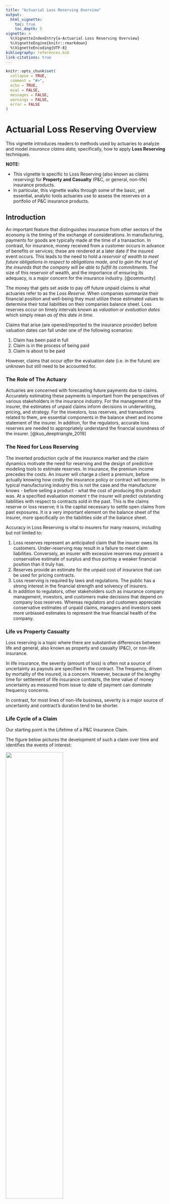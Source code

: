 ```yaml
---
title: "Actuarial Loss Reserving Overview"
output: 
  html_vignette:
    toc: true
    toc_depth: 5
vignette: >
  %\VignetteIndexEntry{a-Actuarial Loss Reserving Overview}
  %\VignetteEngine{knitr::rmarkdown}
  %\VignetteEncoding{UTF-8}
bibliography: references.bib
link-citations: true
---
```


```r
knitr::opts_chunk$set(
  collapse = TRUE,
  comment = "#>",
  echo = TRUE,
  eval = FALSE,
  messages = FALSE,
  warnings = FALSE,
  error = FALSE
)
```

# Actuarial Loss Reserving Overview {#ActuarialLossReservingOverview}

This vignette introduces readers to methods used by actuaries to analyze and model *insurance claims data*, specifically, how to apply **Loss Reserving** techniques.

**NOTE:** 

-   This vignette is specific to Loss Reserving (also known as claims reserving) for **Property and Casualty** (P&C, or general, non-life) insurance products.
-   In particular, this vignette walks through some of the basic, yet essential, analytic tools actuaries use to assess the reserves on a portfolio of P&C insurance products.

## Introduction {#Intro}

An important feature that distinguishes insurance from other sectors of the economy is the timing of the exchange of considerations. In manufacturing, payments for goods are typically made at the time of a transaction. In contrast, for insurance, money received from a customer occurs in advance of benefits or services; these are rendered at a later date if the insured event occurs. This leads to the need to hold a *reservoir of wealth to meet future obligations in respect to obligations made, and to gain the trust of the insureds that the company will be able to fulfill its commitments*. The size of this reservoir of wealth, and the importance of ensuring its adequacy, is a major concern for the insurance industry. [@community]

The money that gets set aside to pay off future unpaid claims is what actuaries refer to as the *Loss Reserve*. When companies summarize their financial position and well-being they must utilize these estimated values to determine their total liabilities on their companies balance sheet. Loss reserves occur on timely intervals known as *valuation or evaluation dates* which simply mean *as of this date in time*.

Claims that arise (are opened/reported to the insurance provider) before valuation dates can fall under one of the following scenarios:

1.  Claim has been paid in full
2.  Claim is in the process of being paid
3.  Claim is about to be paid

However, claims that occur *after* the evaluation date (i.e. in the future) are unknown but still need to be accounted for.

### The Role of The Actuary {#RoleofActuary}

Actuaries are concerned with forecasting future payments due to claims. Accurately estimating these payments is important from the perspectives of various stakeholders in the insurance industry. For the management of the insurer, the estimates of unpaid claims inform decisions in underwriting, pricing, and strategy. For the investors, loss reserves, and transactions related to them, are essential components in the balance sheet and income statement of the insurer. In addition, for the regulators, accurate loss reserves are needed to appropriately understand the financial soundness of the insurer. [@kuo_deeptriangle_2019]

### The Need for Loss Reserving {#TheNeedForLossReserving}

The inverted production cycle of the insurance market and the claim dynamics motivate the need for reserving and the design of predictive modeling tools to estimate reserves. In insurance, the premium income precedes the costs. An insurer will charge a client a premium, before actually knowing how costly the insurance policy or contract will become. In typical manufacturing industry this is not the case and the manufacturer knows - before selling a product - what the cost of producing this product was. At a specified evaluation moment τ the insurer will predict outstanding liabilities with respect to contracts sold in the past. This is the claims reserve or loss reserve; it is the capital necessary to settle open claims from past exposures. It is a very important element on the balance sheet of the insurer, more specifically on the liabilities side of the balance sheet.

Accuracy in Loss Reserving is vital to insurers for many reasons, including but not limited to:

1.  Loss reserves represent an anticipated claim that the insurer owes its customers. Under-reserving may result in a failure to meet claim liabilities. Conversely, an insurer with excessive reserves may present a conservative estimate of surplus and thus portray a weaker financial position than it truly has.
2.  Reserves provide an estimate for the unpaid cost of insurance that can be used for pricing contracts.
3.  Loss reserving is required by laws and regulations. The public has a strong interest in the financial strength and solvency of insurers.
4.  In addition to regulators, other stakeholders such as insurance company management, investors, and customers make decisions that depend on company loss reserves. Whereas regulators and customers appreciate conservative estimates of unpaid claims, managers and investors seek more unbiased estimates to represent the true financial health of the company.

### Life vs Property Casualty {#LifevsNonLife}

Loss reserving is a topic where there are substantive differences between life and general, also known as property and casualty (P&C), or non-life insurance.

In life insurance, the severity (amount of loss) is often not a source of uncertainty as payouts are specified in the contract. The frequency, driven by mortality of the insured, is a concern. However, because of the lengthy time for settlement of life insurance contracts, the time value of money uncertainty as measured from issue to date of payment can dominate frequency concerns.

In contrast, for most lines of non-life business, severity is a major source of uncertainty and contract's duration tend to be shorter.

### Life Cycle of a Claim

Our starting point is the Lifetime of a P&C Insurance Claim.

The figure below pictures the development of such a claim over time and identifies the events of interest:

![](https://openacttexts.github.io/Loss-Data-Analytics/LossDataAnalytics_files/figure-html/tikz-run-off-1.png){width="60%"}

The insured event or accident occurs at time $t_{occ}$. This incident is reported to the insurance company at time $t_{rep}$, after some delay. If the filed claim is accepted by the insurance company, payments will follow to reimburse the financial loss of the policyholder. In this example the insurance company compensates the incurred loss with loss payments at times $t_1$, $t_2$ and $t_3$. Eventually, the claim settles or closes at time $t_{set}$.

### Closed, IBNR, and RBNS Claims {#ClosedIBNRandRBNSClaims}

*Claim Status* is an important field in the claims dataset. It represents what section of the Life Cycle represented above a claim is currently undergoing. There are three possible situations for a claim's status:

1.  Closed
2.  Reported but Note Full Settled (RBNS)
3.  Incurred but not Reported (IBNR)

*Note: for convenience and simplicity, we are assuming that a closed claim cannot re-open*.

#### Closed Claims {#ClosedClaims}

For claims that are closed, the complete development has already been observed. With the red line in the figure below indicating the present moment, all events from the claim's development take place before the present moment. Hence, these events are observed at the present moment.

[![](https://openacttexts.github.io/Loss-Data-Analytics/LossDataAnalytics_files/figure-html/tikz-closed-1.png "Lifetime of a Closed Claim"){width="60%"}](%7B#ClosedClaims%7D)

#### RBNS Claims {#RBNSClaims}

An [*RBNS*](https://openacttexts.github.io/Loss-Data-Analytics/C-LossReserves.html#) claim is one that has been **R**eported, **B**ut is **N**ot fully **S**ettled at the present moment or the moment of evaluation (the valuation date), that is, the moment when the reserves should be calculated and booked by the insurer.

Occurrence, reporting and possibly some loss payments take place before the present moment, but the closing of the claim happens in the future, beyond the present moment.

[![](https://openacttexts.github.io/Loss-Data-Analytics/LossDataAnalytics_files/figure-html/tikz-RBNS-1.png "Lifetime of an RBNS Claim"){#lifetime-of-claim-rbns-example width="60%"}](%7B#RBNS%20Claims%7D)

#### IBNR Claims {#IBNRClaims}

An [*IBNR*](https://openacttexts.github.io/Loss-Data-Analytics/C-LossReserves.html#) claim is one that has **I**ncurred in the past **B**ut is **N**ot yet **R**eported. For such a claim the insured event took place, but the insurance company is not yet aware of the associated claim. This claim will be reported in the future and its complete development (from reporting to settlement) takes place in the future.

[![](https://openacttexts.github.io/Loss-Data-Analytics/LossDataAnalytics_files/figure-html/tikz-IBNR-1.png "Lifetime of an IBNR Claim"){width="60%"}](%7B#IBNRClaims%7D)

## Loss Reserve Data {#LossReserveData}

### Micro to Macro {#MicrotoMacro}

We now shed light on the data available to estimate the outstanding reserve for a portfolio of P&C contracts. Insurance companies typically register data on the development of an individual claim on a micro, claim-specific level. We refer to data registered at this level as granular or micro-level data.

Typically, an actuary aggregates the information registered on the individual development of claims across all claims in a portfolio. This aggregation leads to data structured in a *triangular format*.

Such data are called *aggregate* or *macro-level* data because each cell in the triangle displays information obtained by aggregating the development of multiple claims.

The triangular display used in loss reserving is called a run-off or development triangle. On the vertical axis the triangle lists the accident or occurrence years during which a portfolio is followed. The loss payments booked for a specific claim are connected to the year during the which the insured event occurred. The horizontal axis indicates the payment delay since occurrence of the insured event.

### Data Ingestion

```r
```

-   Build a Probability Modelto describe the aggregate claims by an insurance system occurring in a fixed time period.

-   The insurance system could be a single policy, a group insurance contract, a business line, or an entire book of an insurer's business.

-   Aggregate claims refer to either the number or the amount of claims from a portfolio of insurance contracts.

First, Section \@ref(S:motivation) motivates the need for loss reserving, then Section \@ref(S:Data) studies the available data sources and introduces some formal notation to tackle loss reserving as a prediction challenge. Next, Section \@ref(S:Chain-ladder) covers the chain-ladder method and Mack's distribution-free chain-ladder model. Section \@ref(S:GLMs) then develops a fully stochastic approach to determine the outstanding reserve with generalized linear models (GLMs), including the technique of bootstrapping to obtain a predictive distribution of the outstanding reserve via simulation.

```r
# library(lossdevt)
```
